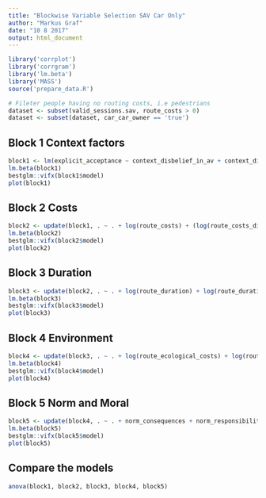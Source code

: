 ```yaml
---
title: "Blockwise Variable Selection SAV Car Only"
author: "Markus Graf"
date: "10 8 2017"
output: html_document
---
```

```r
library('corrplot')
library('corrgram')
library('lm.beta')
library('MASS')
source('prepare_data.R')

# Fileter people having no routing costs, i.e pedestrians
dataset <- subset(valid_sessions.sav, route_costs > 0)
dataset <- subset(dataset, car_car_owner == 'true')
```

## Block 1 Context factors
```r
block1 <- lm(explicit_acceptance ~ context_disbelief_in_av + context_dislike_strangers + context_positive_antizipation + context_liberty + context_availability + context_transport_and_individualisation + context_independence, data=dataset);summary.lm(block1)
lm.beta(block1)
bestglm::vifx(block1$model)
plot(block1)
```

## Block 2 Costs
```r
block2 <- update(block1, . ~ . + log(route_costs) + (log(route_costs_difference + (min(dataset$route_costs_difference)*-1)+1) +  questionnaire_apf_feelings_costs));summary.lm(block2)
lm.beta(block2)
bestglm::vifx(block2$model)
plot(block2)
```

## Block 3 Duration
```r
block3 <- update(block2, . ~ . + log(route_duration) + log(route_duration_difference + (min(dataset$route_duration_difference)*-1)+1) + questionnaire_apf_feelings_duration);summary.lm(block3)
lm.beta(block3)
bestglm::vifx(block3$model)
plot(block3)
```

## Block 4 Environment
```r
block4 <- update(block3, . ~ . + log(route_ecological_costs) + log(route_ecological_costs_difference + (min(dataset$route_ecological_costs_difference)*-1)+1) + questionnaire_apf_feelings_ecology);summary.lm(block4)
lm.beta(block4)
bestglm::vifx(block4$model)
plot(block4)
```

## Block 5 Norm and Moral
```r
block5 <- update(block4, . ~ . + norm_consequences + norm_responsibility + norm_personality);summary.lm(block5)
lm.beta(block5)
bestglm::vifx(block5$model)
plot(block5)
```

## Compare the models
```r
anova(block1, block2, block3, block4, block5)
```